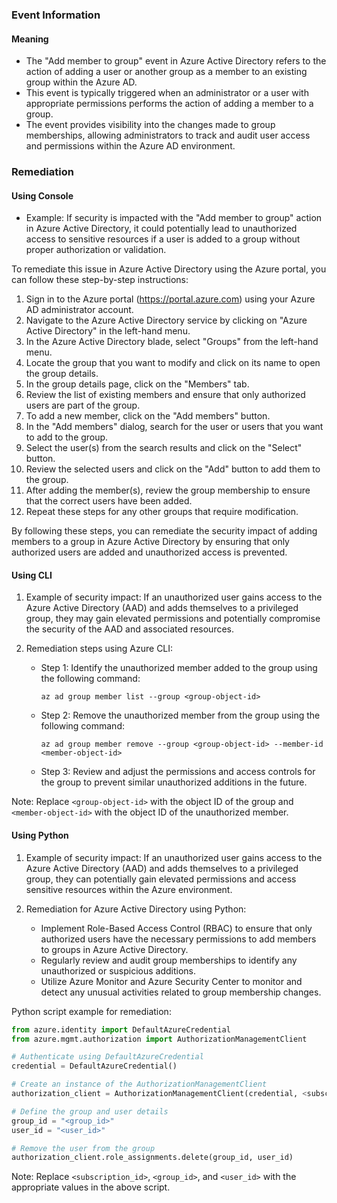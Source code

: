 
### Event Information

#### Meaning

- The "Add member to group" event in Azure Active Directory refers to the action of adding a user or another group as a member to an existing group within the Azure AD.
- This event is typically triggered when an administrator or a user with appropriate permissions performs the action of adding a member to a group.
- The event provides visibility into the changes made to group memberships, allowing administrators to track and audit user access and permissions within the Azure AD environment.

### Remediation

#### Using Console

- Example: If security is impacted with the "Add member to group" action in Azure Active Directory, it could potentially lead to unauthorized access to sensitive resources if a user is added to a group without proper authorization or validation.

To remediate this issue in Azure Active Directory using the Azure portal, you can follow these step-by-step instructions:

1. Sign in to the Azure portal (https://portal.azure.com) using your Azure AD administrator account.
2. Navigate to the Azure Active Directory service by clicking on "Azure Active Directory" in the left-hand menu.
3. In the Azure Active Directory blade, select "Groups" from the left-hand menu.
4. Locate the group that you want to modify and click on its name to open the group details.
5. In the group details page, click on the "Members" tab.
6. Review the list of existing members and ensure that only authorized users are part of the group.
7. To add a new member, click on the "Add members" button.
8. In the "Add members" dialog, search for the user or users that you want to add to the group.
9. Select the user(s) from the search results and click on the "Select" button.
10. Review the selected users and click on the "Add" button to add them to the group.
11. After adding the member(s), review the group membership to ensure that the correct users have been added.
12. Repeat these steps for any other groups that require modification.

By following these steps, you can remediate the security impact of adding members to a group in Azure Active Directory by ensuring that only authorized users are added and unauthorized access is prevented.

#### Using CLI

1. Example of security impact: If an unauthorized user gains access to the Azure Active Directory (AAD) and adds themselves to a privileged group, they may gain elevated permissions and potentially compromise the security of the AAD and associated resources.

2. Remediation steps using Azure CLI:
   - Step 1: Identify the unauthorized member added to the group using the following command:
     ```
     az ad group member list --group <group-object-id>
     ```
   - Step 2: Remove the unauthorized member from the group using the following command:
     ```
     az ad group member remove --group <group-object-id> --member-id <member-object-id>
     ```
   - Step 3: Review and adjust the permissions and access controls for the group to prevent similar unauthorized additions in the future.

Note: Replace `<group-object-id>` with the object ID of the group and `<member-object-id>` with the object ID of the unauthorized member.

#### Using Python

1. Example of security impact: If an unauthorized user gains access to the Azure Active Directory (AAD) and adds themselves to a privileged group, they can potentially gain elevated permissions and access sensitive resources within the Azure environment.

2. Remediation for Azure Active Directory using Python:
   - Implement Role-Based Access Control (RBAC) to ensure that only authorized users have the necessary permissions to add members to groups in Azure Active Directory.
   - Regularly review and audit group memberships to identify any unauthorized or suspicious additions.
   - Utilize Azure Monitor and Azure Security Center to monitor and detect any unusual activities related to group membership changes.

Python script example for remediation:
```python
from azure.identity import DefaultAzureCredential
from azure.mgmt.authorization import AuthorizationManagementClient

# Authenticate using DefaultAzureCredential
credential = DefaultAzureCredential()

# Create an instance of the AuthorizationManagementClient
authorization_client = AuthorizationManagementClient(credential, <subscription_id>)

# Define the group and user details
group_id = "<group_id>"
user_id = "<user_id>"

# Remove the user from the group
authorization_client.role_assignments.delete(group_id, user_id)
```
Note: Replace `<subscription_id>`, `<group_id>`, and `<user_id>` with the appropriate values in the above script.


